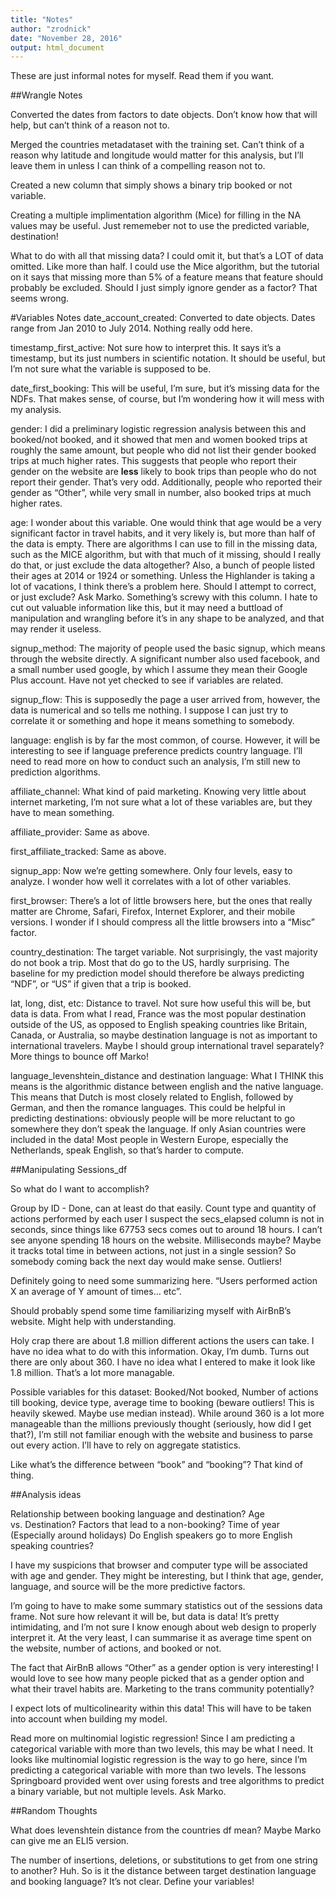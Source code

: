 ```yaml
---
title: "Notes"
author: "zrodnick"
date: "November 28, 2016"
output: html_document
---
```

These are just informal notes for myself. Read them if you want. 

##Wrangle Notes

Converted the dates from factors to date objects. Don't know how that will help, but can't think of a reason not to. 

Merged the countries metadataset with the training set. Can't think of a reason why latitude and longitude would matter for this analysis, but I'll leave them in unless I can think of a compelling reason not to. 

Created a new column that simply shows a binary trip booked or not variable. 

Creating a multiple implimentation algorithm (Mice) for filling in the NA values may be useful. Just rememeber not to use the predicted variable, destination! 

What to do with all that missing data? I could omit it, but that's a LOT of data omitted. Like more than half. I could use the Mice algorithm, but the tutorial on it says that missing more than 5% of a feature means that feature should probably be excluded. Should I just simply ignore gender as a factor? That seems wrong. 

#Variables Notes
date_account_created: Converted to date objects. Dates range from Jan 2010 to July 2014. Nothing really odd here.

timestamp_first_active: Not sure how to interpret this. It says it's a timestamp, but its just numbers in scientific notation. It should be useful, but I'm not sure what the variable is supposed to be. 

date_first_booking: This will be useful, I'm sure, but it's missing data for the NDFs. That makes sense, of course, but I'm wondering how it will mess with my analysis. 

gender: I did a preliminary logistic regression analysis between this and booked/not booked, and it showed that men and women booked trips at roughly the same amount, but people who did not list their gender booked trips at much higher rates. This suggests that people who report their gender on the website are **less** likely to book trips than people who do not report their gender. That's very odd. Additionally, people who reported their gender as "Other", while very small in number, also booked trips at much higher rates. 

age: I wonder about this variable. One would think that age would be a very significant factor in travel habits, and it very likely is, but more than half of the data is empty. There are algorithms I can use to fill in the missing data, such as the MICE algorithm, but with that much of it missing, should I really do that, or just exclude the data altogether? Also, a bunch of people listed their ages at 2014 or 1924 or something. Unless the Highlander is taking a lot of vacations, I think there's a problem here. Should I attempt to correct, or just exclude? Ask Marko. Something's screwy with this column. I hate to cut out valuable information like this, but it may need a buttload of manipulation and wrangling before it's in any shape to be analyzed, and that may render it useless. 

signup_method: The majority of people used the basic signup, which means through the website directly. A significant number also used facebook, and a small number used google, by which I assume they mean their Google Plus account. Have not yet checked to see if variables are related. 

signup_flow: This is supposedly the page a user arrived from, however, the data is numerical and so tells me nothing. I suppose I can just try to correlate it or something and hope it means something to somebody.

language: english is by far the most common, of course. However, it will be interesting to see if language preference predicts country language. I'll need to read more on how to conduct such an analysis, I'm still new to prediction algorithms.

affiliate_channel: What kind of paid marketing. Knowing very little about internet marketing, I'm not sure what a lot of these variables are, but they have to mean something. 

affiliate_provider: Same as above.

first_affiliate_tracked: Same as above.

signup_app: Now we're getting somewhere. Only four levels, easy to analyze. I wonder how well it correlates with a lot of other variables. 

first_browser: There's a lot of little browsers here, but the ones that really matter are Chrome, Safari, Firefox, Internet Explorer, and their mobile versions. I wonder if I should compress all the little browsers into a "Misc" factor. 

country_destination: The target variable. Not surprisingly, the vast majority do not book a trip. Most that do go to the US, hardly surprising. The baseline for my prediction model should therefore be always predicting "NDF", or "US" if given that a trip is booked. 

lat, long, dist, etc: Distance to travel. Not sure how useful this will be, but data is data. From what I read, France was the most popular destination outside of the US, as opposed to English speaking countries like Britain, Canada, or Australia, so maybe destination language is not as important to international travelers. Maybe I should group international travel separately? More things to bounce off Marko!

language_levenshtein_distance and destination language: What I THINK this means is the algorithmic distance between english and the native language. This means that Dutch is most closely related to English, followed by German, and then the romance languages. This could be helpful in predicting destinations: obviously people will be more reluctant to go somewhere they don't speak the language. If only Asian countries were included in the data! Most people in Western Europe, especially the Netherlands, speak English, so that's harder to compute. 


##Manipulating Sessions_df

So what do I want to accomplish?

Group by ID - Done, can at least do that easily.
Count type and quantity of actions performed by each user
I suspect the secs_elapsed column is not in seconds, since things like 67753 secs comes out to around 18 hours. I can't see anyone spending 18 hours on the website. Milliseconds maybe? Maybe it tracks total time in between actions, not just in a single session? So somebody coming back the next day would make sense. Outliers! 

Definitely going to need some summarizing here. "Users performed action X an average of Y amount of times... etc". 

Should probably spend some time familiarizing myself with AirBnB's website. Might help with understanding. 

Holy crap there are about 1.8 million different actions the users can take. I have no idea what to do with this information. Okay, I'm dumb. Turns out there are only about 360. I have no idea what I entered to make it look like 1.8 million. That's a lot more managable. 


Possible variables for this dataset: Booked/Not booked, Number of actions till booking, device type, average time to booking (beware outliers! This is heavily skewed. Maybe use median instead). While around 360 is a lot more manageable than the millions previously thought (seriously, how did I get that?), I'm still not familiar enough with the website and business to parse out every action. I'll have to rely on aggregate statistics. 

Like what's the difference between "book" and "booking"? That kind of thing. 

##Analysis ideas

Relationship between booking language and destination?
Age vs. Destination?
Factors that lead to a non-booking?
Time of year (Especially around holidays)
Do English speakers go to more English speaking countries?

I have my suspicions that browser and computer type will be associated with age and gender. They might be interesting, but I think that age, gender, language, and source will be the more predictive factors. 

I'm going to have to make some summary statistics out of the sessions data frame. Not sure how relevant it will be, but data is data! It's pretty intimidating, and I'm not sure I know enough about web design to properly interpret it. At the very least, I can summarise it as average time spent on the website, number of actions, and booked or not.  

The fact that AirBnB allows "Other" as a gender option is very interesting! I would love to see how many people picked that as a gender option and what their travel habits are. Marketing to the trans community potentially?

I expect lots of multicolinearity within this data! This will have to be taken into account when building my model. 

Read more on multinomial logistic regression! Since I am predicting a categorical variable with more than two levels, this may be what I need. It looks like multinomial logistic regression is the way to go here, since I'm predicting a categorical variable with more than two levels. The lessons Springboard provided went over using forests and tree algorithms to predict a binary variable, but not multiple levels. Ask Marko. 


##Random Thoughts

What does levenshtein distance from the countries df mean? Maybe Marko can give me an ELI5 version. 

The number of insertions, deletions, or substitutions to get from one string to another? Huh. So is it the distance between target destination language and booking language? It's not clear. Define your variables!

